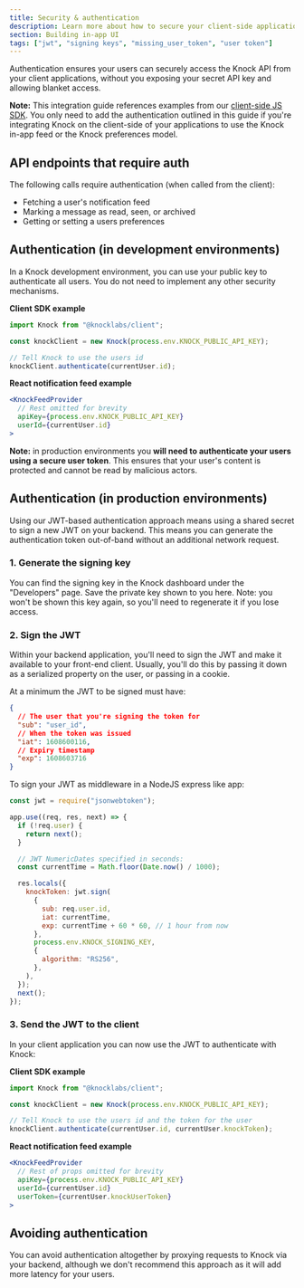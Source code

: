 ```yaml
---
title: Security & authentication
description: Learn more about how to secure your client-side applications as they integrate with Knock.
section: Building in-app UI
tags: ["jwt", "signing keys", "missing_user_token", "user token"]
---
```


Authentication ensures your users can securely access the Knock API from your client
applications, without you exposing your secret API key and allowing blanket
access.

**Note:** This integration guide references examples from our [client-side JS SDK](https://github.com/knocklabs/knock-client-js). You only need to add the authentication outlined in this guide if you're integrating Knock on the client-side of
your applications to use the Knock in-app feed or the Knock preferences model.

## API endpoints that require auth

The following calls require authentication (when called from the client):

- Fetching a user's notification feed
- Marking a message as read, seen, or archived
- Getting or setting a users preferences

## Authentication (in development environments)

In a Knock development environment, you can use your public key to authenticate all users. You do not need to implement any other security mechanisms.

**Client SDK example**

```js
import Knock from "@knocklabs/client";

const knockClient = new Knock(process.env.KNOCK_PUBLIC_API_KEY);

// Tell Knock to use the users id
knockClient.authenticate(currentUser.id);
```

**React notification feed example**

```jsx
<KnockFeedProvider
  // Rest omitted for brevity
  apiKey={process.env.KNOCK_PUBLIC_API_KEY}
  userId={currentUser.id}
>
```

**Note:** in production environments you **will need to authenticate your users using a secure user token**. This ensures
that your user's content is protected and cannot be read by malicious actors.

## Authentication (in production environments)

Using our JWT-based authentication approach means using a shared secret to sign a new JWT on your
backend. This means you can generate the authentication token out-of-band without an additional network request.

### 1. Generate the signing key

You can find the signing key in the Knock dashboard under the "Developers" page. Save the private
key shown to you here. Note: you won't be shown this key again, so you'll need to regenerate
it if you lose access.

### 2. Sign the JWT

Within your backend application, you'll need to sign the JWT and make it available to your front-end
client. Usually, you'll do this by passing it down as a serialized property on the user, or passing in a cookie.

At a minimum the JWT to be signed must have:

```json
{
  // The user that you're signing the token for
  "sub": "user_id",
  // When the token was issued
  "iat": 1608600116,
  // Expiry timestamp
  "exp": 1608603716
}
```

To sign your JWT as middleware in a NodeJS express like app:

```js
const jwt = require("jsonwebtoken");

app.use((req, res, next) => {
  if (!req.user) {
    return next();
  }

  // JWT NumericDates specified in seconds:
  const currentTime = Math.floor(Date.now() / 1000);

  res.locals({
    knockToken: jwt.sign(
      {
        sub: req.user.id,
        iat: currentTime,
        exp: currentTime + 60 * 60, // 1 hour from now
      },
      process.env.KNOCK_SIGNING_KEY,
      {
        algorithm: "RS256",
      },
    ),
  });
  next();
});
```

### 3. Send the JWT to the client

In your client application you can now use the JWT to authenticate with Knock:

**Client SDK example**

```js
import Knock from "@knocklabs/client";

const knockClient = new Knock(process.env.KNOCK_PUBLIC_API_KEY);

// Tell Knock to use the users id and the token for the user
knockClient.authenticate(currentUser.id, currentUser.knockToken);
```

**React notification feed example**

```jsx
<KnockFeedProvider
  // Rest of props omitted for brevity
  apiKey={process.env.KNOCK_PUBLIC_API_KEY}
  userId={currentUser.id}
  userToken={currentUser.knockUserToken}
>
```

## Avoiding authentication

You can avoid authentication altogether by proxying requests to Knock via your backend, although we don't recommend this approach as it will add more latency for your users.
